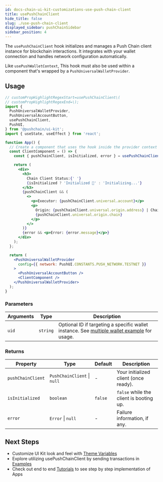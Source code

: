 ```yaml
---
id: docs-chain-ui-kit-customizations-use-push-chain-client
title: usePushChainClient
hide_title: false
slug: ./use-push-chain-client
displayed_sidebar: pushChainSidebar
sidebar_position: 4
---
```


<head>
  <title>{`usePushChainClient | Customizations | UI Kit | Push Chain Docs`}</title>
</head>

<!-- Content Start -->

The `usePushChainClient` hook initializes and manages a Push Chain client instance for blockchain interactions. It integrates with your wallet connection and handles network configuration automatically.

Like `usePushWalletContext`, This hook must also be used within a component that's wrapped by a `PushUniversalWalletProvider`.

## Usage

```jsx live
// customPropHighlightRegexStart=usePushChainClient\(
// customPropHighlightRegexEnd=\);
import {
  PushUniversalWalletProvider,
  PushUniversalAccountButton,
  usePushChainClient,
  PushUI,
} from '@pushchain/ui-kit';
import { useState, useEffect } from 'react';

function App() {
  // Create a component that uses the hook inside the provider context
  const ClientComponent = () => {
    const { pushChainClient, isInitialized, error } = usePushChainClient(); // optional: pass uid parameter for targeting a specific wallet instance

    return (
      <div>
        <h3>
          Chain Client Status:{' '}
          {isInitialized ? 'Initialized 🎉' : 'Initializing...'}
        </h3>
        {pushChainClient && (
          <>
            <p>Executor: {pushChainClient.universal.account}</p>
            <p>
              Origin: {pushChainClient.universal.origin.address} | Chain:{' '}
              {pushChainClient.universal.origin.chain}
            </p>
          </>
        )}
        {error && <p>Error: {error.message}</p>}
      </div>
    );
  };

  return (
    <PushUniversalWalletProvider
      config={{ network: PushUI.CONSTANTS.PUSH_NETWORK.TESTNET }}
    >
      <PushUniversalAccountButton />
      <ClientComponent />
    </PushUniversalWalletProvider>
  );
}
```

### Parameters

| Arguments | Type     | Description                                                                                                                                            |
| --------- | -------- | ------------------------------------------------------------------------------------------------------------------------------------------------------ |
| `uid`     | `string` | Optional ID if targeting a specific wallet instance. See [multiple wallet example](/docs/chain/ui-kit/examples/multiple-wallet-example/) for usage. |

### Returns

| Property          | Type                        | Default | Description                             |
| ----------------- | --------------------------- | ------- | --------------------------------------- |
| `pushChainClient` | `PushChainClient` \| `null` | -       | Your initialized client (once ready).   |
| `isInitialized`   | `boolean`                   | `false` | `false` while the client is booting up. |
| `error`           | `Error` \| `null`           | -       | Failure information, if any.            |

## Next Steps

- Customize UI Kit look and feel with [Theme Variables](/docs/chain/ui-kit/customizations/theme-variables/)
- Explore utilizing usePushChainClient by sending transactions in [Examples](/docs/chain/ui-kit/examples/)
- Check out end to end [Tutorials](/docs/chain/tutorials) to see step by step implementation of Apps
